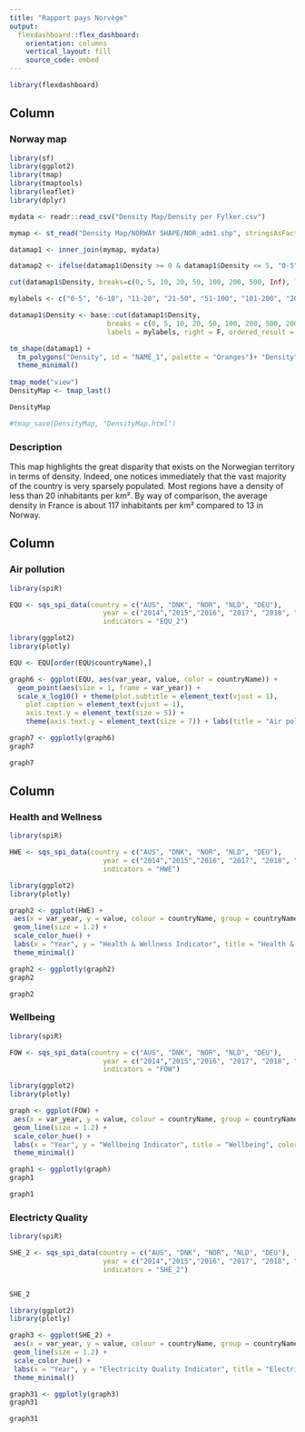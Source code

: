 ```yaml
---
title: "Rapport pays Norvège"
output: 
  flexdashboard::flex_dashboard:
    orientation: columns
    vertical_layout: fill
    source_code: embed
---
```


```r
library(flexdashboard)
```

Column
-------------------------------------

### Norway map

```r
library(sf)
library(ggplot2)
library(tmap)
library(tmaptools)
library(leaflet)
library(dplyr)

mydata <- readr::read_csv("Density Map/Density per Fylker.csv")

mymap <- st_read("Density Map/NORWAY SHAPE/NOR_adm1.shp", stringsAsFactors = FALSE)

datamap1 <- inner_join(mymap, mydata)

datamap2 <- ifelse(datamap1$Density >= 0 & datamap1$Density <= 5, "0-5", ifelse(datamap1$Density >= 6 & datamap1$Density <= 10, "6-10", ifelse(datamap1$Density >= 11 & datamap1$Density <= 20, "11-20", ifelse(datamap1$Density >= 21 & datamap1$Density <= 50, "21-50", ifelse(datamap1$Density >= 51 & datamap1$Density <= 100, "51-100", ifelse(datamap1$Density >= 101 & datamap1$Density <= 200, "101-200", ifelse(datamap1$Density >= 201 & datamap1$Density <= 500, "201-500", ifelse(datamap1$Density >= 501, "501+", NA))))))))

cut(datamap1$Density, breaks=c(0, 5, 10, 20, 50, 100, 200, 500, Inf), labels=c("0-5", "6-10", "11-20", "21-50", "51-100", "101-200","201-500", "500+"))

mylabels <- c("0-5", "6-10", "11-20", "21-50", "51-100", "101-200", "201-500", "500+")

```

```r

datamap1$Density <- base::cut(datamap1$Density,
                        breaks = c(0, 5, 10, 20, 50, 100, 200, 500, 2000), 
                        labels = mylabels, right = F, ordered_result = T)

```

```r

tm_shape(datamap1) +
  tm_polygons("Density", id = "NAME_1", palette = "Oranges")+ "Density"
  theme_minimal()
  
tmap_mode("view")
DensityMap <- tmap_last()

```

```r

DensityMap

#tmap_save(DensityMap, "DensityMap.html")

```

### Description

This map highlights the great disparity that exists on the Norwegian territory in terms of density. Indeed, one notices immediately that the vast majority of the country is very sparsely populated. Most regions have a density of less than 20 inhabitants per km². By way of comparison, the average density in France is about 117 inhabitants per km² compared to 13 in Norway. 

Column
-------------------------------------

### Air pollution

```r

library(spiR)

EQU <- sqs_spi_data(country = c("AUS", "DNK", "NOR", "NLD", "DEU"), 
                       year = c("2014","2015","2016", "2017", "2018", "2019"), 
                       indicators = "EQU_2")

```

```r

library(ggplot2)
library(plotly)

EQU <- EQU[order(EQU$countryName),]

graph6 <- ggplot(EQU, aes(var_year, value, color = countryName)) +
  geom_point(aes(size = 1, frame = var_year)) +
  scale_x_log10() + theme(plot.subtitle = element_text(vjust = 1), 
    plot.caption = element_text(vjust = 1), 
    axis.text.y = element_text(size = 5)) +
    theme(axis.text.y = element_text(size = 7)) + labs(title = "Air pollution attributable deaths") +labs(x = "Year", y = "Deaths per year") + labs(colour = NULL, size = NULL)

graph7 <- ggplotly(graph6)
graph7

```

```r
graph7
```

Column {.tabset data-width=700}
-------------------------------------

### Health and Wellness 

```r

library(spiR)

HWE <- sqs_spi_data(country = c("AUS", "DNK", "NOR", "NLD", "DEU"), 
                       year = c("2014","2015","2016", "2017", "2018", "2019"), 
                       indicators = "HWE")

```

```r
library(ggplot2)
library(plotly)

graph2 <- ggplot(HWE) +
 aes(x = var_year, y = value, colour = countryName, group = countryName) +
 geom_line(size = 1.2) +
 scale_color_hue() +
 labs(x = "Year", y = "Health & Wellness Indicator", title = "Health & Wellness", color = "Countries") +
 theme_minimal() 

graph2 <- ggplotly(graph2)
graph2

```

```r
graph2
```


### Wellbeing

```r
library(spiR)

FOW <- sqs_spi_data(country = c("AUS", "DNK", "NOR", "NLD", "DEU"), 
                       year = c("2014","2015","2016", "2017", "2018", "2019"), 
                       indicators = "FOW")
```

```r

library(ggplot2)
library(plotly)

graph <- ggplot(FOW) +
 aes(x = var_year, y = value, colour = countryName, group = countryName) +
 geom_line(size = 1.2) +
 scale_color_hue() +
 labs(x = "Year", y = "Wellbeing Indicator", title = "Wellbeing", color = "Countries") +
 theme_minimal() 

graph1 <- ggplotly(graph)
graph1

```

```r
graph1
```

### Electricty Quality 

```r

library(spiR)

SHE_2 <- sqs_spi_data(country = c("AUS", "DNK", "NOR", "NLD", "DEU"), 
                       year = c("2014","2015","2016", "2017", "2018", "2019"), 
                       indicators = "SHE_2")


SHE_2

```

```r
library(ggplot2)
library(plotly)

graph3 <- ggplot(SHE_2) +
 aes(x = var_year, y = value, colour = countryName, group = countryName) +
 geom_line(size = 1.2) +
 scale_color_hue() +
 labs(x = "Year", y = "Electricity Quality Indicator", title = "Electricity Quality", color = "Countries") +
 theme_minimal() 

graph31 <- ggplotly(graph3)
graph31

```

```r
graph31
```
